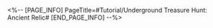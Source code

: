 <%-- [PAGE_INFO]
PageTitle=#Tutorial/Underground Treasure Hunt: Ancient Relic#
[END_PAGE_INFO] --%>
{{Tutorial
|sort      = 801010
|title     = Underground Treasure Hunt: Ancient Relic
|subtitle  = 
|type      = 
|about     = 
|image1    = Tutorial Underground Treasure Hunt Ancient Relic 1.png{{subst:void|<!--$UPLOAD:<<SpriteOutput/TutorialPic/TutorialPage_801010.png>-<Tutorial Underground Treasure Hunt Ancient Relic 1.png>>}}
|text1     = {{Color|h|nobold=1|Ancient Relics}} can provide buffs for single battles. Additionally, completing relic challenges grants additional rewards.
}}